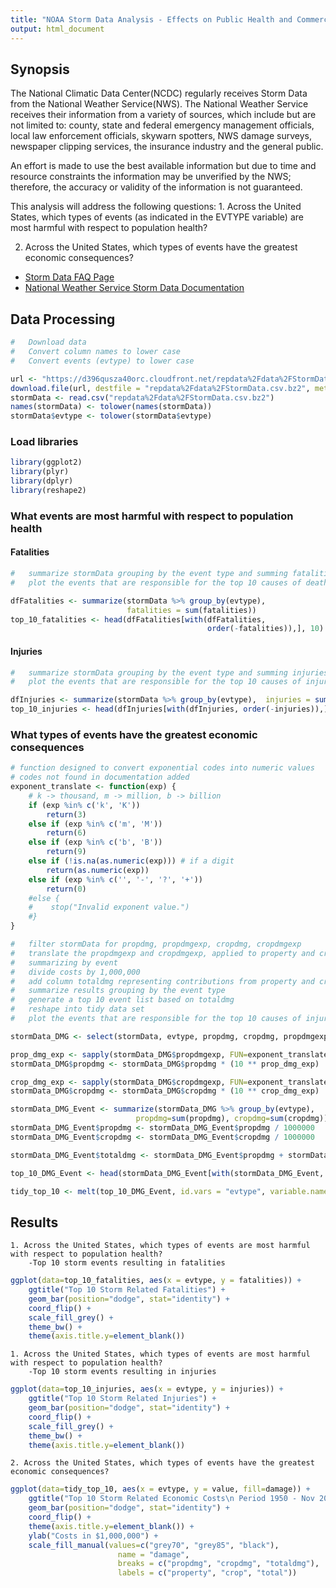 ```yaml
---
title: "NOAA Storm Data Analysis - Effects on Public Health and Commerce"
output: html_document
---
```


## Synopsis
The National Climatic Data Center(NCDC) regularly receives Storm Data from the National Weather Service(NWS).  The National Weather Service receives their information from a variety of sources, which include but are not limited to: county, state and federal emergency management officials, local law enforcement officials, skywarn spotters, NWS damage surveys, newspaper clipping services, the insurance industry and the general public.

An effort is made to use the best available information but due to time and resource constraints the information may be unverified by the NWS; therefore, the accuracy or validity of the information is not guaranteed.

This analysis will address the following questions:
1. Across the United States, which types of events (as indicated in the EVTYPE variable) are most harmful with respect to population health?

2. Across the United States, which types of events have the greatest economic consequences?

* [Storm Data FAQ Page](https://d396qusza40orc.cloudfront.net/repdata%2Fpeer2_doc%2FNCDC%20Storm%20Events-FAQ%20Page.pdf)  
* [National Weather Service Storm Data Documentation](https://d396qusza40orc.cloudfront.net/repdata%2Fpeer2_doc%2Fpd01016005curr.pdf)  

## Data Processing

```r
#   Download data
#   Convert column names to lower case
#   Convert events (evtype) to lower case

url <- "https://d396qusza40orc.cloudfront.net/repdata%2Fdata%2FStormData.csv.bz2"
download.file(url, destfile = "repdata%2Fdata%2FStormData.csv.bz2", method = "curl")
stormData <- read.csv("repdata%2Fdata%2FStormData.csv.bz2")
names(stormData) <- tolower(names(stormData))
stormData$evtype <- tolower(stormData$evtype)
```

### Load libraries

```r
library(ggplot2)
library(plyr)
library(dplyr)
library(reshape2)
```

### What events are most harmful with respect to population health
#### Fatalities

```r
#   summarize stormData grouping by the event type and summing fatalities
#   plot the events that are responsible for the top 10 causes of death

dfFatalities <- summarize(stormData %>% group_by(evtype),  
                          fatalities = sum(fatalities))
top_10_fatalities <- head(dfFatalities[with(dfFatalities, 
                                            order(-fatalities)),], 10)

```

#### Injuries

```r
#   summarize stormData grouping by the event type and summing injuries
#   plot the events that are responsible for the top 10 causes of injury

dfInjuries <- summarize(stormData %>% group_by(evtype),  injuries = sum(injuries))
top_10_injuries <- head(dfInjuries[with(dfInjuries, order(-injuries)),], 10)

```

### What types of events have the greatest economic consequences



```r
# function designed to convert exponential codes into numeric values
# codes not found in documentation added
exponent_translate <- function(exp) {
    # k -> thousand, m -> million, b -> billion
    if (exp %in% c('k', 'K'))
        return(3)
    else if (exp %in% c('m', 'M'))
        return(6)
    else if (exp %in% c('b', 'B'))
        return(9)
    else if (!is.na(as.numeric(exp))) # if a digit
        return(as.numeric(exp))
    else if (exp %in% c('', '-', '?', '+'))
        return(0)
    #else {
    #    stop("Invalid exponent value.")
    #}
}
```

```r
#   filter stormData for propdmg, propdmgexp, cropdmg, cropdmgexp 
#   translate the propdmgexp and cropdmgexp, applied to property and crop damages 
#   summarizing by event 
#   divide costs by 1,000,000
#   add column totaldmg representing contributions from property and crop damages
#   summarize results grouping by the event type 
#   generate a top 10 event list based on totaldmg
#   reshape into tidy data set
#   plot the events that are responsible for the top 10 causes of injury

stormData_DMG <- select(stormData, evtype, propdmg, cropdmg, propdmgexp, cropdmgexp)

prop_dmg_exp <- sapply(stormData_DMG$propdmgexp, FUN=exponent_translate)
stormData_DMG$propdmg <- stormData_DMG$propdmg * (10 ** prop_dmg_exp)

crop_dmg_exp <- sapply(stormData_DMG$cropdmgexp, FUN=exponent_translate)
stormData_DMG$cropdmg <- stormData_DMG$cropdmg * (10 ** crop_dmg_exp)

stormData_DMG_Event <- summarize(stormData_DMG %>% group_by(evtype), 
                            propdmg=sum(propdmg), cropdmg=sum(cropdmg))
stormData_DMG_Event$propdmg <- stormData_DMG_Event$propdmg / 1000000
stormData_DMG_Event$cropdmg <- stormData_DMG_Event$cropdmg / 1000000

stormData_DMG_Event$totaldmg <- stormData_DMG_Event$propdmg + stormData_DMG_Event$cropdmg 

top_10_DMG_Event <- head(stormData_DMG_Event[with(stormData_DMG_Event, order(-totaldmg)),], 10)

tidy_top_10 <- melt(top_10_DMG_Event, id.vars = "evtype", variable.name = "damage")

```

## Results
```
1. Across the United States, which types of events are most harmful with respect to population health?
    -Top 10 storm events resulting in fatalities
```
```r
ggplot(data=top_10_fatalities, aes(x = evtype, y = fatalities)) + 
    ggtitle("Top 10 Storm Related Fatalities") +
    geom_bar(position="dodge", stat="identity") + 
    coord_flip() + 
    scale_fill_grey() + 
    theme_bw() +
    theme(axis.title.y=element_blank())
```
```
1. Across the United States, which types of events are most harmful with respect to population health?
    -Top 10 storm events resulting in injuries
```
```r
ggplot(data=top_10_injuries, aes(x = evtype, y = injuries)) + 
    ggtitle("Top 10 Storm Related Injuries") +
    geom_bar(position="dodge", stat="identity") + 
    coord_flip() + 
    scale_fill_grey() + 
    theme_bw() +
    theme(axis.title.y=element_blank()) 
```
```
2. Across the United States, which types of events have the greatest economic consequences? 
```
```r
ggplot(data=tidy_top_10, aes(x = evtype, y = value, fill=damage)) + 
    ggtitle("Top 10 Storm Related Economic Costs\n Period 1950 - Nov 2011") +
    geom_bar(position="dodge", stat="identity") + 
    coord_flip() + 
    theme(axis.title.y=element_blank()) +
    ylab("Costs in $1,000,000") +
    scale_fill_manual(values=c("grey70", "grey85", "black"),
                        name = "damage",
                        breaks = c("propdmg", "cropdmg", "totaldmg"),
                        labels = c("property", "crop", "total")) 

```